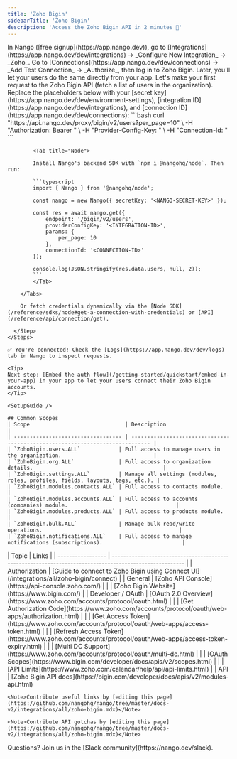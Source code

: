 ```yaml
---
title: 'Zoho Bigin'
sidebarTitle: 'Zoho Bigin'
description: 'Access the Zoho Bigin API in 2 minutes 💨'
---
```




<Tabs>
  <Tab title="🚀 Quickstart">
    <Steps>
      <Step title="Create an integration">
        In Nango ([free signup](https://app.nango.dev)), go to [Integrations](https://app.nango.dev/dev/integrations) -> _Configure New Integration_ -> _Zoho_.
      </Step>
      <Step title="Authorize Zoho Bigin">
        Go to [Connections](https://app.nango.dev/dev/connections) -> _Add Test Connection_ -> _Authorize_, then log in to Zoho Bigin. Later, you'll let your users do the same directly from your app.
      </Step>
      <Step title="Call the Zoho Bigin API">
        Let's make your first request to the Zoho Bigin API (fetch a list of users in the organization). Replace the placeholders below with your [secret key](https://app.nango.dev/dev/environment-settings), [integration ID](https://app.nango.dev/dev/integrations), and [connection ID](https://app.nango.dev/dev/connections):
        <Tabs>
            <Tab title="cURL">
                ```bash
                curl "https://api.nango.dev/proxy/bigin/v2/users?per_page=10" \
                  -H "Authorization: Bearer <NANGO-SECRET-KEY>" \
                  -H "Provider-Config-Key: <INTEGRATION-ID>" \
                  -H "Connection-Id: <CONNECTION-ID>"
                ```
            </Tab>

            <Tab title="Node">

            Install Nango's backend SDK with `npm i @nangohq/node`. Then run:

            ```typescript
            import { Nango } from '@nangohq/node';

            const nango = new Nango({ secretKey: '<NANGO-SECRET-KEY>' });

            const res = await nango.get({
                endpoint: '/bigin/v2/users',
                providerConfigKey: '<INTEGRATION-ID>',
                params: {
                    per_page: 10
                },
                connectionId: '<CONNECTION-ID>'
            });

            console.log(JSON.stringify(res.data.users, null, 2));
            ```
            </Tab>

        </Tabs>

        Or fetch credentials dynamically via the [Node SDK](/reference/sdks/node#get-a-connection-with-credentials) or [API](/reference/api/connection/get).

      </Step>
    </Steps>

    ✅ You're connected! Check the [Logs](https://app.nango.dev/dev/logs) tab in Nango to inspect requests.

    <Tip>
    Next step: [Embed the auth flow](/getting-started/quickstart/embed-in-your-app) in your app to let your users connect their Zoho Bigin accounts.
    </Tip>
  </Tab>
  <Tab title="🧑‍💻 OAuth app setup">
    
    <SetupGuide />
    
    ## Common Scopes
    | Scope                              | Description                                                                  |
    | ---------------------------------- | ---------------------------------------------------------------------------- |
    | `ZohoBigin.users.ALL`            | Full access to manage users in the organization.                             |
    | `ZohoBigin.org.ALL`              | Full access to organization details.                                         |
    | `ZohoBigin.settings.ALL`         | Manage all settings (modules, roles, profiles, fields, layouts, tags, etc.). |
    | `ZohoBigin.modules.contacts.ALL` | Full access to contacts module.                                              |
    | `ZohoBigin.modules.accounts.ALL` | Full access to accounts (companies) module.                                  |
    | `ZohoBigin.modules.products.ALL` | Full access to products module.                                              |
    | `ZohoBigin.bulk.ALL`             | Manage bulk read/write operations.                                           |
    | `ZohoBigin.notifications.ALL`    | Full access to manage notifications (subscriptions).                         |

  </Tab>
  <Tab title="🔗 Useful links">
    | Topic             | Links                                                                                                   |
    | ----------------- | ------------------------------------------------------------------------------------------------------- |
    | Authorization     | [Guide to connect to Zoho Bigin using Connect UI](/integrations/all/zoho-bigin/connect) |
    | General           | [Zoho API Console](https://api-console.zoho.com/)                                                       |
    |                   | [Zoho Bigin Website](https://www.bigin.com/)                                                     |
    | Developer / OAuth | [OAuth 2.0 Overview](https://www.zoho.com/accounts/protocol/oauth.html)                                 |
    |                   | [Get Authorization Code](https://www.zoho.com/accounts/protocol/oauth/web-apps/authorization.html)      |
    |                   | [Get Access Token](https://www.zoho.com/accounts/protocol/oauth/web-apps/access-token.html)             |
    |                   | [Refresh Access Token](https://www.zoho.com/accounts/protocol/oauth/web-apps/access-token-expiry.html) |
    |                   | [Multi DC Support](https://www.zoho.com/accounts/protocol/oauth/multi-dc.html)                          |
    |                   | [OAuth Scopes](https://www.bigin.com/developer/docs/apis/v2/scopes.html)                                 |
    |                   | [API Limits](https://www.zoho.com/calendar/help/api/api-limits.html)                                    |
    | API               | [Zoho Bigin API docs](https://bigin.com/developer/docs/apis/v2/modules-api.html)   

    <Note>Contribute useful links by [editing this page](https://github.com/nangohq/nango/tree/master/docs-v2/integrations/all/zoho-bigin.mdx)</Note>
  </Tab>
  <Tab title="🚨 API gotchas">
  <ApiGotchas />

    <Note>Contribute API gotchas by [editing this page](https://github.com/nangohq/nango/tree/master/docs-v2/integrations/all/zoho-bigin.mdx)</Note>
  </Tab>
</Tabs>
<Info>
    Questions? Join us in the [Slack community](https://nango.dev/slack).
</Info>
